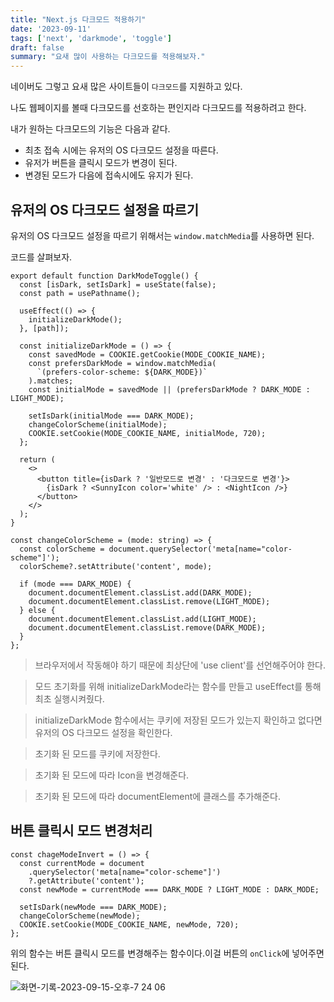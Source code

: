 ```yaml
---
title: "Next.js 다크모드 적용하기"
date: '2023-09-11'
tags: ['next', 'darkmode', 'toggle']
draft: false
summary: "요새 많이 사용하는 다크모드를 적용해보자."
---
```


네이버도 그렇고 요새 많은 사이트들이 `다크모드`를 지원하고 있다.

나도 웹페이지를 볼때 다크모드를 선호하는 편인지라 다크모드를 적용하려고 한다.

내가 원하는 다크모드의 기능은 다음과 같다.

- 최초 접속 시에는 유저의 OS 다크모드 설정을 따른다.
- 유저가 버튼을 클릭시 모드가 변경이 된다.
- 변경된 모드가 다음에 접속시에도 유지가 된다.

## 유저의 OS 다크모드 설정을 따르기

유저의 OS 다크모드 설정을 따르기 위해서는 `window.matchMedia`를 사용하면 된다.

코드를 살펴보자.

```tsx
export default function DarkModeToggle() {
  const [isDark, setIsDark] = useState(false);
  const path = usePathname();

  useEffect(() => {
    initializeDarkMode();
  }, [path]);

  const initializeDarkMode = () => {
    const savedMode = COOKIE.getCookie(MODE_COOKIE_NAME);
    const prefersDarkMode = window.matchMedia(
      `(prefers-color-scheme: ${DARK_MODE})`
    ).matches;
    const initialMode = savedMode || (prefersDarkMode ? DARK_MODE : LIGHT_MODE);

    setIsDark(initialMode === DARK_MODE);
    changeColorScheme(initialMode);
    COOKIE.setCookie(MODE_COOKIE_NAME, initialMode, 720);
  };

  return (
    <>
      <button title={isDark ? '일반모드로 변경' : '다크모드로 변경'}>
        {isDark ? <SunnyIcon color='white' /> : <NightIcon />}
      </button>
    </>
  );
}

const changeColorScheme = (mode: string) => {
  const colorScheme = document.querySelector('meta[name="color-scheme"]');
  colorScheme?.setAttribute('content', mode);

  if (mode === DARK_MODE) {
    document.documentElement.classList.add(DARK_MODE);
    document.documentElement.classList.remove(LIGHT_MODE);
  } else {
    document.documentElement.classList.add(LIGHT_MODE);
    document.documentElement.classList.remove(DARK_MODE);
  }
};
```

> 브라우저에서 작동해야 하기 때문에 최상단에 'use client'를 선언해주어야 한다.

> 모드 초기화를 위해 initializeDarkMode라는 함수를 만들고 useEffect를 통해 최초 실행시켜줬다.

> initializeDarkMode 함수에서는 쿠키에 저장된 모드가 있는지 확인하고 없다면 유저의 OS 다크모드 설정을 확인한다.

> 초기화 된 모드를 쿠키에 저장한다.

> 초기화 된 모드에 따라 Icon을 변경해준다.

> 초기화 된 모드에 따라 documentElement에 클래스를 추가해준다.

## 버튼 클릭시 모드 변경처리

```tsx
const chageModeInvert = () => {
  const currentMode = document
    .querySelector('meta[name="color-scheme"]')
    ?.getAttribute('content');
  const newMode = currentMode === DARK_MODE ? LIGHT_MODE : DARK_MODE;

  setIsDark(newMode === DARK_MODE);
  changeColorScheme(newMode);
  COOKIE.setCookie(MODE_COOKIE_NAME, newMode, 720);
};
```

위의 함수는 버튼 클릭시 모드를 변경해주는 함수이다.이걸 버튼의 `onClick`에 넣어주면 된다.

![화면-기록-2023-09-15-오후-7 24 06](https://github.com/nostrss/next13-blog/assets/56717167/3044f7e6-6bfb-409e-9831-bff5baed05f2)
